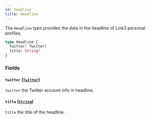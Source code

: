 ```yaml
---
id: headline
title: Headline
---
```



The `Headline` type provides the data in the headline of Link3 personal profiles.

```graphql
type Headline {
  twitter: Twitter!
  title: String!
}
```


### Fields

#### `twitter` ([`Twitter`](/cyberconnect/reference/objects/twitter))

`twitter` the Twitter account info in headline.


#### `title` ([`String`](/cyberconnect/reference/scalars/string))

`title` the title of the headline.





